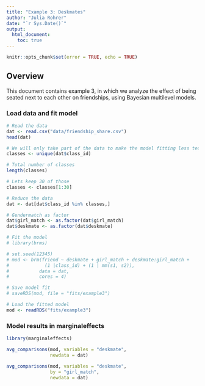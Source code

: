 ```yaml
---
title: "Example 3: Deskmates"
author: "Julia Rohrer"
date: "`r Sys.Date()`"
output: 
  html_document:
    toc: true
---
```


```r
knitr::opts_chunk$set(error = TRUE, echo = TRUE)
```

## Overview

This document contains example 3, in which we analyze the effect of being seated next to each other on friendships, using Bayesian multilevel models.

### Load data and fit model

```r
# Read the data
dat <- read.csv("data/friendship_share.csv")
head(dat)

# We will only take part of the data to make the model fitting less tedious
classes <- unique(dat$class_id)

# Total number of classes
length(classes)

# Lets keep 30 of those
classes <- classes[1:30]

# Reduce the data
dat <- dat[dat$class_id %in% classes,]

# Gendermatch as factor
dat$girl_match <- as.factor(dat$girl_match)
dat$deskmate <- as.factor(dat$deskmate)

# Fit the model
# library(brms)

# set.seed(12345)
# mod <- brm(friend ~ deskmate + girl_match + deskmate:girl_match + 
#             (1 |class_id) + (1 | mm(s1, s2)),
#           data = dat,
#           cores = 4)

# Save model fit
# saveRDS(mod, file = "fits/example3")

# Load the fitted model
mod <- readRDS("fits/example3")
```

### Model results in marginaleffects

```r
library(marginaleffects)

avg_comparisons(mod, variables = "deskmate", 
                newdata = dat)

avg_comparisons(mod, variables = "deskmate", 
                by = "girl_match",
                newdata = dat)

```
